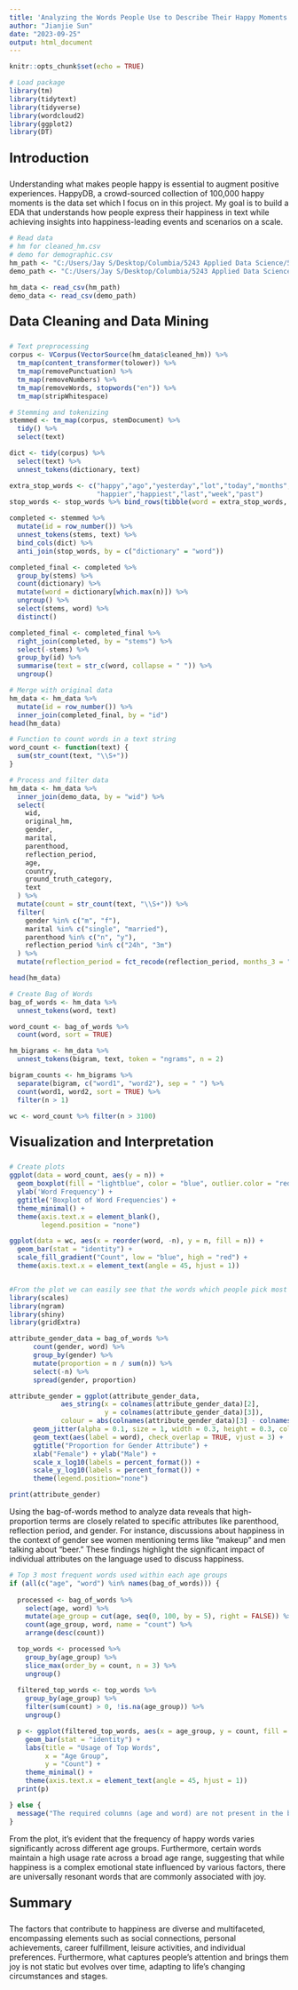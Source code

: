 ---
title: 'Analyzing the Words People Use to Describe Their Happy Moments'
author: "Jianjie Sun"
date: "2023-09-25"
output: html_document
---

```{r setup, include=FALSE}
knitr::opts_chunk$set(echo = TRUE)
```


```{r}
# Load package
library(tm)
library(tidytext)
library(tidyverse)
library(wordcloud2)
library(ggplot2)
library(DT)
```
<p style="font-size: 24px;">**Introduction**</p>

Understanding what makes people happy is essential to augment positive experiences. HappyDB, a crowd-sourced collection of 100,000 happy moments is the data set which I focus on in this project. My goal is to build a EDA that understands how people express their happiness in text while achieving insights into happiness-leading events and scenarios on a scale. 

```{r}
# Read data
# hm for cleaned_hm.csv
# demo for demographic.csv
hm_path <- "C:/Users/Jay S/Desktop/Columbia/5243 Applied Data Science/5243 Project1/cleaned_hm.csv"           
demo_path <- "C:/Users/Jay S/Desktop/Columbia/5243 Applied Data Science/5243 Project1/demographic.csv"

hm_data <- read_csv(hm_path)
demo_data <- read_csv(demo_path)
```
<p style="font-size: 24px;">**Data Cleaning and Data Mining**</p>
```{r}
# Text preprocessing
corpus <- VCorpus(VectorSource(hm_data$cleaned_hm)) %>%
  tm_map(content_transformer(tolower)) %>%
  tm_map(removePunctuation) %>%
  tm_map(removeNumbers) %>%
  tm_map(removeWords, stopwords("en")) %>%
  tm_map(stripWhitespace)
```


```{r}
# Stemming and tokenizing
stemmed <- tm_map(corpus, stemDocument) %>%
  tidy() %>%
  select(text)

dict <- tidy(corpus) %>%
  select(text) %>%
  unnest_tokens(dictionary, text)
```


```{r}
extra_stop_words <- c("happy","ago","yesterday","lot","today","months","month",
                      "happier","happiest","last","week","past")
stop_words <- stop_words %>% bind_rows(tibble(word = extra_stop_words, lexicon = "custom"))

completed <- stemmed %>%
  mutate(id = row_number()) %>%
  unnest_tokens(stems, text) %>%
  bind_cols(dict) %>%
  anti_join(stop_words, by = c("dictionary" = "word"))

completed_final <- completed %>%
  group_by(stems) %>%
  count(dictionary) %>%
  mutate(word = dictionary[which.max(n)]) %>%
  ungroup() %>%
  select(stems, word) %>%
  distinct()

completed_final <- completed_final %>%
  right_join(completed, by = "stems") %>%
  select(-stems) %>%
  group_by(id) %>%
  summarise(text = str_c(word, collapse = " ")) %>%
  ungroup()
```

```{r}
# Merge with original data
hm_data <- hm_data %>%
  mutate(id = row_number()) %>%
  inner_join(completed_final, by = "id")
head(hm_data)
```


```{r}
# Function to count words in a text string
word_count <- function(text) {
  sum(str_count(text, "\\S+"))
}
```


```{r}
# Process and filter data
hm_data <- hm_data %>%
  inner_join(demo_data, by = "wid") %>%
  select(
    wid,
    original_hm,
    gender,
    marital,
    parenthood,
    reflection_period,
    age,
    country,
    ground_truth_category,
    text
  ) %>%
  mutate(count = str_count(text, "\\S+")) %>%  
  filter(
    gender %in% c("m", "f"),
    marital %in% c("single", "married"),
    parenthood %in% c("n", "y"),
    reflection_period %in% c("24h", "3m")
  ) %>%
  mutate(reflection_period = fct_recode(reflection_period, months_3 = "3m", hours_24 = "24h"))

head(hm_data)
```

```{r}
# Create Bag of Words
bag_of_words <- hm_data %>%
  unnest_tokens(word, text)

word_count <- bag_of_words %>%
  count(word, sort = TRUE)

hm_bigrams <- hm_data %>%
  unnest_tokens(bigram, text, token = "ngrams", n = 2)

bigram_counts <- hm_bigrams %>%
  separate(bigram, c("word1", "word2"), sep = " ") %>%
  count(word1, word2, sort = TRUE) %>%
  filter(n > 1)  

wc <- word_count %>% filter(n > 3100)
```

<p style="font-size: 24px;">**Visualization and Interpretation**</p>
```{r}
# Create plots
ggplot(data = word_count, aes(y = n)) +
  geom_boxplot(fill = "lightblue", color = "blue", outlier.color = "red", notch = TRUE) +
  ylab('Word Frequency') +
  ggtitle('Boxplot of Word Frequencies') +
  theme_minimal() + 
  theme(axis.text.x = element_blank(),  
        legend.position = "none")  

ggplot(data = wc, aes(x = reorder(word, -n), y = n, fill = n)) + 
  geom_bar(stat = "identity") + 
  scale_fill_gradient("Count", low = "blue", high = "red") +
  theme(axis.text.x = element_text(angle = 45, hjust = 1))



```

```{r}
#From the plot we can easily see that the words which people pick most frequently when they are happy.
library(scales)
library(ngram)
library(shiny) 
library(gridExtra)

attribute_gender_data = bag_of_words %>%
      count(gender, word) %>%
      group_by(gender) %>%
      mutate(proportion = n / sum(n)) %>% 
      select(-n) %>% 
      spread(gender, proportion)

attribute_gender = ggplot(attribute_gender_data, 
             aes_string(x = colnames(attribute_gender_data)[2], 
                        y = colnames(attribute_gender_data)[3]),
             colour = abs(colnames(attribute_gender_data)[3] - colnames(attribute_gender_data)[2])) +
      geom_jitter(alpha = 0.1, size = 1, width = 0.3, height = 0.3, colour = "red") +
      geom_text(aes(label = word), check_overlap = TRUE, vjust = 3) +
      ggtitle("Proportion for Gender Attribute") +
      xlab("Female") + ylab("Male") + 
      scale_x_log10(labels = percent_format()) +
      scale_y_log10(labels = percent_format()) +
      theme(legend.position="none")

print(attribute_gender)

```
Using the bag-of-words method to analyze data reveals that high-proportion terms are closely related to specific attributes like parenthood, reflection period, and gender. For instance, discussions about happiness in the context of gender see women mentioning terms like "makeup" and men talking about "beer." These findings highlight the significant impact of individual attributes on the language used to discuss happiness.

```{r}
# Top 3 most frequent words used within each age groups
if (all(c("age", "word") %in% names(bag_of_words))) {
  
  processed <- bag_of_words %>%
    select(age, word) %>%
    mutate(age_group = cut(age, seq(0, 100, by = 5), right = FALSE)) %>%
    count(age_group, word, name = "count") %>%
    arrange(desc(count))

  top_words <- processed %>%
    group_by(age_group) %>%
    slice_max(order_by = count, n = 3) %>%
    ungroup()
  
  filtered_top_words <- top_words %>%
    group_by(age_group) %>%
    filter(sum(count) > 0, !is.na(age_group)) %>%
    ungroup()

  p <- ggplot(filtered_top_words, aes(x = age_group, y = count, fill = word)) +
    geom_bar(stat = "identity") +
    labs(title = "Usage of Top Words",
         x = "Age Group",
         y = "Count") +
    theme_minimal() +
    theme(axis.text.x = element_text(angle = 45, hjust = 1))
  print(p)

} else {
  message("The required columns (age and word) are not present in the bag_of_words data frame.")
}

```

From the plot, it's evident that the frequency of happy words varies significantly across different age groups. Furthermore, certain words maintain a high usage rate across a broad age range, suggesting that while happiness is a complex emotional state influenced by various factors, there are universally resonant words that are commonly associated with joy. 

<p style="font-size: 24px;">**Summary**</p>

The factors that contribute to happiness are diverse and multifaceted, encompassing elements such as social connections, personal achievements, career fulfillment, leisure activities, and individual preferences. Furthermore, what captures people's attention and brings them joy is not static but evolves over time, adapting to life's changing circumstances and stages.